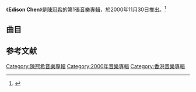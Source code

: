 {{Album infobox | <!-- See Wikipedia:WikiProject_Albums -->
| Name        = Edison Chen
| Type        = [[專輯|專輯]]
| Artist      = [[陳冠希|陳冠希]]
| Cover       = 陳冠希 Edison Chen.jpg
| Released    = 2000年11月30日
| Recorded    = 2000年
| Genre       = [[粵語流行音樂|粵語流行音樂]]
| Length      = 27:19
| Label       = [[音樂家唱片|音樂家唱片]]
| Last album  = 
| This album  = '''Edison Chen'''<br>（2000年）
| Next album  = [[Visual_Diary|Visual Diary]]<br>（2001年）
}}

《'''Edison Chen'''》是[[陳冠希|陳冠希]]的第1張[[音樂專輯|音樂專輯]]，於2000年11月30日推出。<ref>{{Cite web |url=https://k.sina.cn/article_1746250183_6815a9c702000bm8w.html |title=存档副本 |access-date=2021-05-17 |archive-date=2021-05-17 |archive-url=https://web.archive.org/web/20210517113055/https://k.sina.cn/article_1746250183_6815a9c702000bm8w.html }}</ref>

== 曲目 ==
{{tracklist
| headline        = CD
| total_length    = 27:19
| title_width = 16%

| title1         = 極愛自己
| music1         = [[張國榮|張國榮]]
| lyrics1        = [[林夕|林夕]]<br>（Rap詞：張國榮）
| arranger1      = [[Adrian_Chan|Adrian Chan]]
| producer1      = 張國榮
| longnote1      = 
| length1        = 3:48

| title2         = 妳
| music2         = [[張覺_(音樂人)|張覺]]
| lyrics2        = [[林寶_(作詞家)|林寶]]
| arranger2      = [[Billy_Chan|Billy Chan]]<br>[[江港生|江港生]]
| producer2      = 江港生
| longnote2      = 
| length2        = 4:25

| title3         = 要來便來
| music3         = [[金培達|金培達]]
| lyrics3        = [[陳少琪|陳少琪]]
| arranger3      = 金培達
| producer3      = 金培達
| longnote3      = 電影《[[特警新人類2：機動任務|特警新人類2：機動任務]]》主題曲
| length3        = 4:13

| title4         = 甜品
| music4         = [[林二汶|林二汶]]
| lyrics4        = [[李敏_(香港)|李敏]]
| arranger4      = [[舒文_(音樂人)|舒文]]
| producer4      = [[梁飛翔|梁飛翔]]<br>舒文
| longnote4      = 
| length4        = 3:31

| title5         = 左上右落
| music5         = [[伍仲衡|伍仲衡]]
| lyrics5        = 林寶
| arranger5      = [[吳國恩|吳國恩]]
| producer5      = 江港生
| longnote5      = 
| length5        = 3:21

| title6         = 欠了你的愛
| music6         = 張國榮
| lyrics6        = 林夕<br>（Rap詞：張國榮）
| arranger6      = Adrian Chan
| producer6      = 張國榮
| longnote6      = 《極愛自己》國語版
| length6        = 3:47

| title7         = Heroes
| music7         = [[金培達|金培達]]
| lyrics7        = [[夏健龍|Dino Acconci]]
| arranger7      = 金培達
| producer7      = 金培達
| longnote7      = 《要來便來》英語版
| length7        = 4:11
}}
== 参考文献 ==
{{reflist}}

[[Category:陳冠希音樂專輯|Category:陳冠希音樂專輯]]
[[Category:2000年音樂專輯|Category:2000年音樂專輯]]
[[Category:香港音樂專輯|Category:香港音樂專輯]]